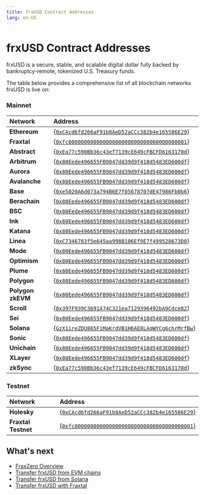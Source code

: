 ```yaml
---
title: frxUSD Contract Addresses
lang: en-US
---
```


# frxUSD Contract Addresses

frxUSD is a secure, stable, and scalable digital dollar fully backed by bankruptcy-remote, tokenized U.S. Treasury funds.

The table below provides a comprehensive list of all blockchain networks frxUSD is live on:

### Mainnet

| **Network**       | **Address**                                                                                                                                      |
| :---------------- | :----------------------------------------------------------------------------------------------------------------------------------------------- |
| **Ethereum**      | [{<code>0xCAcd6fd266aF91b8AeD52aCCc382b4e165586E29</code>}](https://etherscan.io/address/0xCAcd6fd266aF91b8AeD52aCCc382b4e165586E29)             |
| **Fraxtal**       | [{<code>0xfc00000000000000000000000000000000000001</code>}](https://fraxscan.com/address/0xfc00000000000000000000000000000000000001)             |
| **Abstract**      | [{<code>0xEa77c590Bb36c43ef7139cE649cFBCFD6163170d</code>}](https://explorer.mainnet.abs.xyz/address/0xEa77c590Bb36c43ef7139cE649cFBCFD6163170d) |
| **Arbitrum**      | [{<code>0x80Eede496655FB9047dd39d9f418d5483ED600df</code>}](https://arbiscan.io/address/0x80Eede496655FB9047dd39d9f418d5483ED600df)              |
| **Aurora**        | [{<code>0x80Eede496655FB9047dd39d9f418d5483ED600df</code>}](https://aurorascan.dev/address/0x80Eede496655FB9047dd39d9f418d5483ED600df)           |
| **Avalanche**     | [{<code>0x80Eede496655FB9047dd39d9f418d5483ED600df</code>}](https://snowtrace.io/address/0x80Eede496655FB9047dd39d9f418d5483ED600df)             |
| **Base**          | [{<code>0xe5020A6d073a794B6E7f05678707dE47986Fb0b6</code>}](https://basescan.org/address/0xe5020A6d073a794B6E7f05678707dE47986Fb0b6)             |
| **Berachain**     | [{<code>0x80Eede496655FB9047dd39d9f418d5483ED600df</code>}](https://berascan.com/address/0x80Eede496655FB9047dd39d9f418d5483ED600df)             |
| **BSC**           | [{<code>0x80Eede496655FB9047dd39d9f418d5483ED600df</code>}](https://bscscan.com/address/0x80Eede496655FB9047dd39d9f418d5483ED600df)              |
| **Ink**           | [{<code>0x80Eede496655FB9047dd39d9f418d5483ED600df</code>}](https://explorer.inkonchain.com/address/0x80Eede496655FB9047dd39d9f418d5483ED600df)  |
| **Katana**        | [{<code>0x80Eede496655FB9047dd39d9f418d5483ED600df</code>}](https://katanascan.com/address/0x80Eede496655FB9047dd39d9f418d5483ED600df)           |
| **Linea**         | [{<code>0xC7346783f5e645aa998B106Ef9E7f499528673D8</code>}](https://lineascan.build/address/0xC7346783f5e645aa998B106Ef9E7f499528673D8)          |
| **Mode**          | [{<code>0x80Eede496655FB9047dd39d9f418d5483ED600df</code>}](https://explorer.mode.network/address/0x80Eede496655FB9047dd39d9f418d5483ED600df)    |
| **Optimism**      | [{<code>0x80Eede496655FB9047dd39d9f418d5483ED600df</code>}](https://optimistic.etherscan.io/address/0x80Eede496655FB9047dd39d9f418d5483ED600df)  |
| **Plume**         | [{<code>0x80Eede496655FB9047dd39d9f418d5483ED600df</code>}](https://explorer.plume.org/address/0x80Eede496655FB9047dd39d9f418d5483ED600df)       |
| **Polygon**       | [{<code>0x80Eede496655FB9047dd39d9f418d5483ED600df</code>}](https://polygonscan.com/address/0x80Eede496655FB9047dd39d9f418d5483ED600df)          |
| **Polygon zkEVM** | [{<code>0x80Eede496655FB9047dd39d9f418d5483ED600df</code>}](https://zkevm.polygonscan.com/address/0x80Eede496655FB9047dd39d9f418d5483ED600df)    |
| **Scroll**        | [{<code>0x397F939C3b91A74C321ea7129396492bA9Cdce82</code>}](https://scrollscan.com/address/0x397F939C3b91A74C321ea7129396492bA9Cdce82)           |
| **Sei**           | [{<code>0x80Eede496655FB9047dd39d9f418d5483ED600df</code>}](https://seitrace.com/token/0x80Eede496655FB9047dd39d9f418d5483ED600df)               |
| **Solana**        | [{<code>GzX1ireZDU865FiMaKrdVB1H6AE8LAqWYCg6chrMrfBw</code>}](https://solscan.io/account/GzX1ireZDU865FiMaKrdVB1H6AE8LAqWYCg6chrMrfBw)           |
| **Sonic**         | [{<code>0x80Eede496655FB9047dd39d9f418d5483ED600df</code>}](https://sonicscan.org/address/0x80Eede496655FB9047dd39d9f418d5483ED600df)            |
| **Unichain**      | [{<code>0x80Eede496655FB9047dd39d9f418d5483ED600df</code>}](https://unichain.blockscout.com/address/0x80Eede496655FB9047dd39d9f418d5483ED600df)  |
| **XLayer**        | [{<code>0x80Eede496655FB9047dd39d9f418d5483ED600df</code>}](https://www.oklink.com/x-layer/address/0x80eede496655fb9047dd39d9f418d5483ed600df)   |
| **zkSync**        | [{<code>0xEa77c590Bb36c43ef7139cE649cFBCFD6163170d</code>}](https://explorer.zksync.io/address/0xEa77c590Bb36c43ef7139cE649cFBCFD6163170d)       |

### Testnet

| **Network**         | **Address**                                                                                                                                  |
| :------------------ | :------------------------------------------------------------------------------------------------------------------------------------------- |
| **Holesky**         | [{<code>0xCAcd6fd266aF91b8AeD52aCCc382b4e165586E29</code>}](https://holesky.etherscan.io/address/0xCAcd6fd266aF91b8AeD52aCCc382b4e165586E29) |
| **Fraxtal Testnet** | [{<code>0xfc00000000000000000000000000000000000001</code>}](https://testnet.fraxscan.com/address/0xfc00000000000000000000000000000000000001) |

## What's next

- [FraxZero Overview](/frxusd/frax-zero)
- [Transfer frxUSD from EVM chains](/frxusd/cross-chain-transfers-quickstarts/transfer-from-evm)
- [Transfer frxUSD from Solana](/frxusd/cross-chain-transfers-quickstarts/transfer-from-solana)
- [Transfer frxUSD with Fraxtal](/frxusd/cross-chain-transfers-quickstarts/transfer-with-fraxtal)
